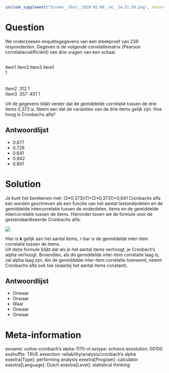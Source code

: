 ```r
include_supplement("Screen__Shot__2020-02-08__at__14.51.59.png", recursive = TRUE)
```

Question
========
We onderzoeken enquêtegegevens van een steekproef van 239 respondenten. Gegeven is de volgende correlatiematrix (Pearson correlatiecoëfficiënt) van drie vragen van een schaal.  
  

<tabel> <colgroup> <col style="width: 25%" /> <col style="width: 25%" /> <col style="width: 25%" /> <col style="width: 25%" /> </colgroup> <tbody> <tr class="odd"> <td class="tvcss_2"><br /> </td> <td class="tvcss_3">Item1</td> <td class="tvcss_4">Item2</td> <td class="tvcss_4">Item3</td> </tr> <tr class="even"> <td class="tvcss_2">Item1<br /> </td> <td class="tvcss_3">1<br /> </td> <td class="tvcss_4"><br /> </td> <td class="tvcss_4"><br /> </td> </tr> <tr class="odd"> <td class="tvcss_2">Item2</td> <td class="tvcss_3">.312</td> <td class="tvcss_4">1</td> <td class="tvcss_4"><br /> </td> </tr> <tr class="even"> <td class="tvcss_2">Item3</td> <td class="tvcss_3">.357</td> <td class="tvcss_4">.451</td> <td class="tvcss_4">1</td> </tr> </tbody> </table>

  
Uit de gegevens blijkt verder dat de gemiddelde correlatie tussen de drie items 0,373 is. Neem aan dat de varianties van de drie items gelijk zijn. Hoe hoog is Cronbachs alfa?

Antwoordlijst
----------
* 0.877
* 0.728
* 0.641
* 0.942
* 0.801

Solution
========

Je kunt het berekenen met: (3\*0,373)/(1+(2\*0,373))=0,641 Cronbachs alfa kan worden geschreven als een functie van het aantal testonderdelen en de gemiddelde intercorrelatie tussen de onderdelen. items en de gemiddelde intercorrelatie tussen de items. Hieronder tonen we de formule voor de gestandaardiseerde Cronbachs alfa:  
  
![](Screen__Shot__2020-02-08__at__14.51.59.png)
  
Hier is **k** gelijk aan het aantal items, r-bar is de gemiddelde inter-item correlatie tussen de items.  
Uit deze formule blijkt dat als je het aantal items verhoogt, je Cronbach's alpha verhoogt.  Bovendien, als de gemiddelde inter-item correlatie laag is, zal alpha laag zijn.  Als de gemiddelde inter-item correlatie toeneemt, neemt Cronbachs alfa ook toe (waarbij het aantal items constant).

Antwoordlijst
----------
* Onwaar
* Onwaar
* Waar
* Onwaar
* Onwaar

Meta-information
================
exname: vufsw-cronbach's alpha-1170-nl
extype: schoice
exsolution: 00100
exshuffle: TRUE
exsection: reliability/analysis/cronbach's alpha
exextra[Type]: performing analysis
exextra[Program]: calculator
exextra[Language]: Dutch
exextra[Level]: statistical thinking

